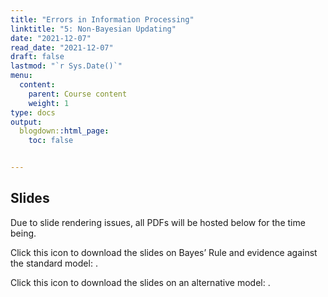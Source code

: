 ```yaml
---
title: "Errors in Information Processing"
linktitle: "5: Non-Bayesian Updating"
date: "2021-12-07"
read_date: "2021-12-07"
draft: false
lastmod: "`r Sys.Date()`"
menu:
  content:
    parent: Course content
    weight: 1
type: docs
output:
  blogdown::html_page:
    toc: false


---
```


## Slides

Due to slide rendering issues, all PDFs will be hosted below for the time being.

Click this icon to download the slides on Bayes' Rule and evidence against the standard model: [<i class="fas fa-file-download"></i>](/ps/EC404_Lecture7a.pdf).

Click this icon to download the slides on an alternative model: [<i class="fas fa-file-download"></i>](/ps/EC404_Lecture7b.pdf).
